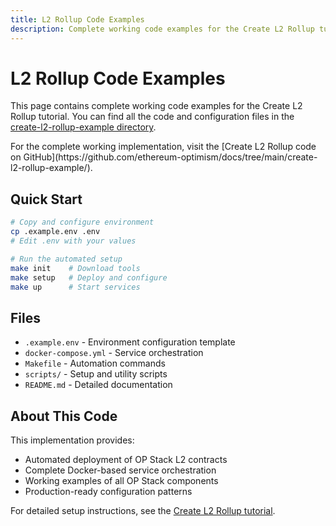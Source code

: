 ```yaml
---
title: L2 Rollup Code Examples
description: Complete working code examples for the Create L2 Rollup tutorial
---
```


# L2 Rollup Code Examples

This page contains complete working code examples for the Create L2 Rollup tutorial. You can find all the code and configuration files in the [create-l2-rollup-example directory](https://github.com/ethereum-optimism/docs/tree/main/create-l2-rollup-example/).

<Info>
  For the complete working implementation, visit the [Create L2 Rollup code on GitHub](https://github.com/ethereum-optimism/docs/tree/main/create-l2-rollup-example/).
</Info>

## Quick Start

```bash
# Copy and configure environment
cp .example.env .env
# Edit .env with your values

# Run the automated setup
make init    # Download tools
make setup   # Deploy and configure
make up      # Start services
```

## Files

*   `.example.env` - Environment configuration template
*   `docker-compose.yml` - Service orchestration
*   `Makefile` - Automation commands
*   `scripts/` - Setup and utility scripts
*   `README.md` - Detailed documentation

## About This Code

This implementation provides:

*   Automated deployment of OP Stack L2 contracts
*   Complete Docker-based service orchestration
*   Working examples of all OP Stack components
*   Production-ready configuration patterns

For detailed setup instructions, see the [Create L2 Rollup tutorial](/operators/chain-operators/tutorials/create-l2-rollup).